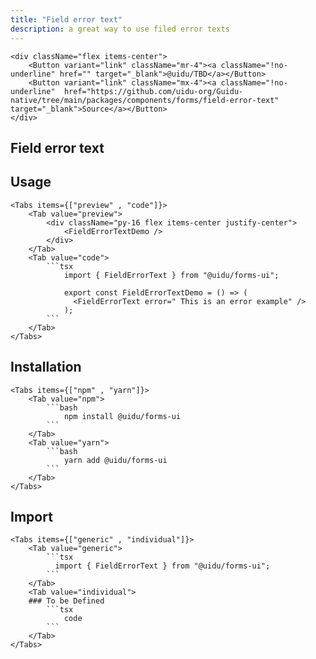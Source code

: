 ```yaml
---
title: "Field error text"
description: a great way to use filed error texts
---
```



    <div className="flex items-center">
        <Button variant="link" className="mr-4"><a className="!no-underline" href="" target="_blank">@uidu/TBD</a></Button>
        <Button variant="link" className="mx-4"><a className="!no-underline"  href="https://github.com/uidu-org/Guidu-native/tree/main/packages/components/forms/field-error-text" target="_blank">Source</a></Button>
    </div>

## Field error text

<FieldErrorTextDemo />

## Usage

    <Tabs items={["preview" , "code"]}>
        <Tab value="preview">
            <div className="py-16 flex items-center justify-center">
                <FieldErrorTextDemo />
            </div>
        </Tab>
        <Tab value="code">
            ```tsx
                import { FieldErrorText } from "@uidu/forms-ui";

                export const FieldErrorTextDemo = () => (
                  <FieldErrorText error=" This is an error example" />
                );
            ```
        </Tab>
    </Tabs>

## Installation

    <Tabs items={["npm" , "yarn"]}>
        <Tab value="npm">
            ```bash
                npm install @uidu/forms-ui
            ```
        </Tab>
        <Tab value="yarn">
            ```bash
                yarn add @uidu/forms-ui
            ```
        </Tab>
    </Tabs>

## Import

    <Tabs items={["generic" , "individual"]}>
        <Tab value="generic">
            ```tsx
              import { FieldErrorText } from "@uidu/forms-ui";
            ```
        </Tab>
        <Tab value="individual">
        ### To be Defined
            ```tsx
                code
            ```
        </Tab>
    </Tabs>
